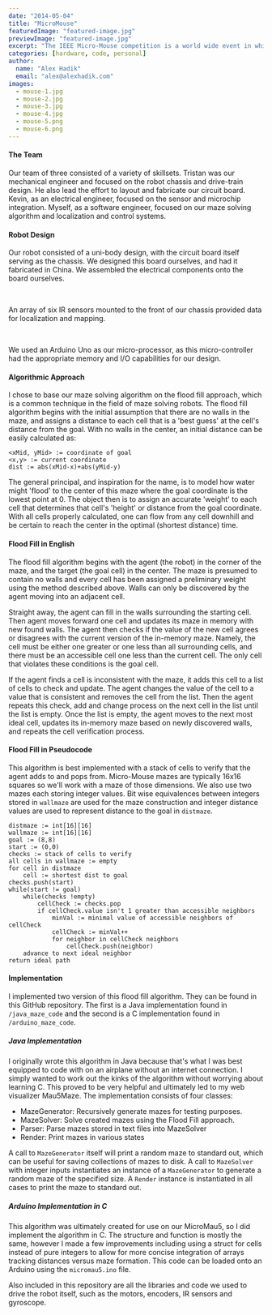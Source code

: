 ```yaml
---
date: "2014-05-04"
title: "MicroMouse"
featuredImage: "featured-image.jpg"
previewImage: "featured-image.jpg"
excerpt: "The IEEE Micro-Mouse competition is a world wide event in which college teams create a robot that can navigate a maze as quickly as possible. In 2014, Tristan Paine, Kevin Jung and myself entered with our MicroMau5 robot."
categories: [hardware, code, personal]
author:
  name: "Alex Hadik"
  email: "alex@alexhadik.com"
images:
  - mouse-1.jpg
  - mouse-2.jpg
  - mouse-3.jpg
  - mouse-4.jpg
  - mouse-5.png
  - mouse-6.png
---
```


#### The Team
Our team of three consisted of a variety of skillsets. Tristan was our mechanical engineer and focused on the robot chassis and drive-train design. He also lead the effort to layout and fabricate our circuit board. Kevin, as an electrical engineer, focused on the sensor and microchip integration. Myself, as a software engineer, focused on our maze solving algorithm and localization and control systems.

#### Robot Design
Our robot consisted of a uni-body design, with the circuit board itself serving as the chassis. We designed this board ourselves, and had it fabricated in China. We assembled the electrical components onto the board ourselves.

<MdxLayout fullWidth padBoth>
  <Gallery>
    <Image name="mouse-6" />
    <Image name="mouse-5" />
  </Gallery>
</MdxLayout>

An array of six IR sensors mounted to the front of our chassis provided data for localization and mapping.

<MdxLayout fullWidth padBoth>
  <Gallery itemsPerRow={2}>
    <Image name="mouse-1" />
    <Image name="mouse-2" />
    <Image name="mouse-3" />
    <Image name="mouse-4" />
  </Gallery>
</MdxLayout>

We used an Arduino Uno as our micro-processor, as this micro-controller had the appropriate memory and I/O capabilities for our design.

#### Algorithmic Approach
I chose to base our maze solving algorithm on the flood fill approach, which is a common technique in the field of maze solving robots. The flood fill algorithm begins with the initial assumption that there are no walls in the maze, and assigns a distance to each cell that is a 'best guess' at the cell's distance from the goal. With no walls in the center, an initial distance can be easily calculated as:

```
<xMid, yMid> := coordinate of goal
<x,y> := current coordinate
dist := abs(xMid-x)+abs(yMid-y)
```

The general principal, and inspiration for the name, is to model how water might 'flood' to the center of this maze where the goal coordinate is the lowest point at 0. The object then is to assign an accurate 'weight' to each cell that determines that cell's 'height' or distance from the goal coordinate. With all cells properly calculated, one can flow from any cell downhill and be certain to reach the center in the optimal (shortest distance) time.

#### Flood Fill in English
The flood fill algorithm begins with the agent (the robot) in the corner of the maze, and the target (the goal cell) in the center. The maze is presumed to contain no walls and every cell has been assigned a preliminary weight using the method described above. Walls can only be discovered by the agent moving into an adjacent cell.

Straight away, the agent can fill in the walls surrounding the starting cell. Then agent moves forward one cell and updates its maze in memory with new found walls. The agent then checks if the value of the new cell agrees or disagrees with the current version of the in-memory maze. Namely, the cell must be either one greater or one less than all surrounding cells, and there must be an accessible cell one less than the current cell. The only cell that violates these conditions is the goal cell.

If the agent finds a cell is inconsistent with the maze, it adds this cell to a list of cells to check and update. The agent changes the value of the cell to a value that is consistent and removes the cell from the list. Then the agent repeats this check, add and change process on the next cell in the list until the list is empty. Once the list is empty, the agent moves to the next most ideal cell, updates its in-memory maze based on newly discovered walls, and repeats the cell verification process.


#### Flood Fill in Pseudocode
This algorithm is best implemented with a stack of cells to verify that the agent adds to and pops from. Micro-Mouse mazes are typically 16x16 squares so we'll work with a maze of those dimensions. We also use two mazes each storing integer values. Bit wise equivalences between integers stored in `wallmaze` are used for the maze construction and integer distance values are used to represent distance to the goal in `distmaze`.

```
distmaze := int[16][16]
wallmaze := int[16][16]
goal := (8,8)
start := (0,0)
checks := stack of cells to verify
all cells in wallmaze := empty
for cell in distmaze
    cell := shortest dist to goal
checks.push(start)
while(start != goal)
    while(checks !empty)
        cellCheck := checks.pop
        if cellCheck.value isn't 1 greater than accessible neighbors
            minVal := minimal value of accessible neighbors of cellCheck
            cellCheck := minVal++
            for neighbor in cellCheck neighbors
                cellCheck.push(neighbor)
    advance to next ideal neighbor
return ideal path
```

#### Implementation
I implemented two version of this flood fill algorithm. They can be found in <Link href="https://github.com/ahadik/micromau5_code">this GitHub repository</Link>. The first is a Java implementation found in `/java_maze_code` and the second is a C implementation found in `/arduino_maze_code`.

##### Java Implementation
I originally wrote this algorithm in Java because that's what I was best equipped to code with on an airplane without an internet connection. I simply wanted to work out the kinks of the algorithm without worrying about learning C. This proved to be very helpful and ultimately led to my web visualizer Mau5Maze. The implementation consists of four classes:

- MazeGenerator: Recursively generate mazes for testing purposes.
- MazeSolver: Solve created mazes using the Flood Fill approach.
- Parser: Parse mazes stored in text files into MazeSolver
- Render: Print mazes in various states

A call to `MazeGenerator` itself will print a random maze to standard out, which can be useful for saving collections of mazes to disk. A call to `MazeSolver` with integer inputs instantiates an instance of a `MazeGenerator` to generate a random maze of the specified size. A `Render` instance is instantiated in all cases to print the maze to standard out.

##### Arduino Implementation in C
This algorithm was ultimately created for use on our MicroMau5, so I did implement the algorithm in C. The structure and function is mostly the same, however I made a few improvements including using a struct for cells instead of pure integers to allow for more concise integration of arrays tracking distances versus maze formation. This code can be loaded onto an Arduino using the `micromau5.ino` file.

Also included in this repository are all the libraries and code we used to drive the robot itself, such as the motors, encoders, IR sensors and gyroscope.

